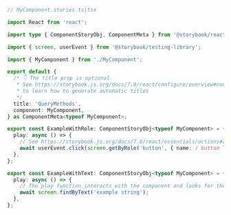 ```ts
// MyComponent.stories.ts|tsx

import React from 'react';

import type { ComponentStoryObj, ComponentMeta } from '@storybook/react';

import { screen, userEvent } from '@storybook/testing-library';

import { MyComponent } from './MyComponent';

export default {
  /* 👇 The title prop is optional.
   * See https://storybook.js.org/docs/7.0/react/configure/overview#configure-story-loading
   * to learn how to generate automatic titles
   */
  title: 'QueryMethods',
  component: MyComponent,
} as ComponentMeta<typeof MyComponent>;

export const ExampleWithRole: ComponentStoryObj<typeof MyComponent> = {
  play: async () => {
    // See https://storybook.js.org/docs/7.0/react/essentials/actions#automatically-matching-args to learn how to setup logging in the Actions panel
    await userEvent.click(screen.getByRole('button', { name: / button label/i }));
  },
};

export const ExampleWithText: ComponentStoryObj<typeof MyComponent> = {
  play: async () => {
    // The play function interacts with the component and looks for the text
    await screen.findByText('example string');
  },
};
```
